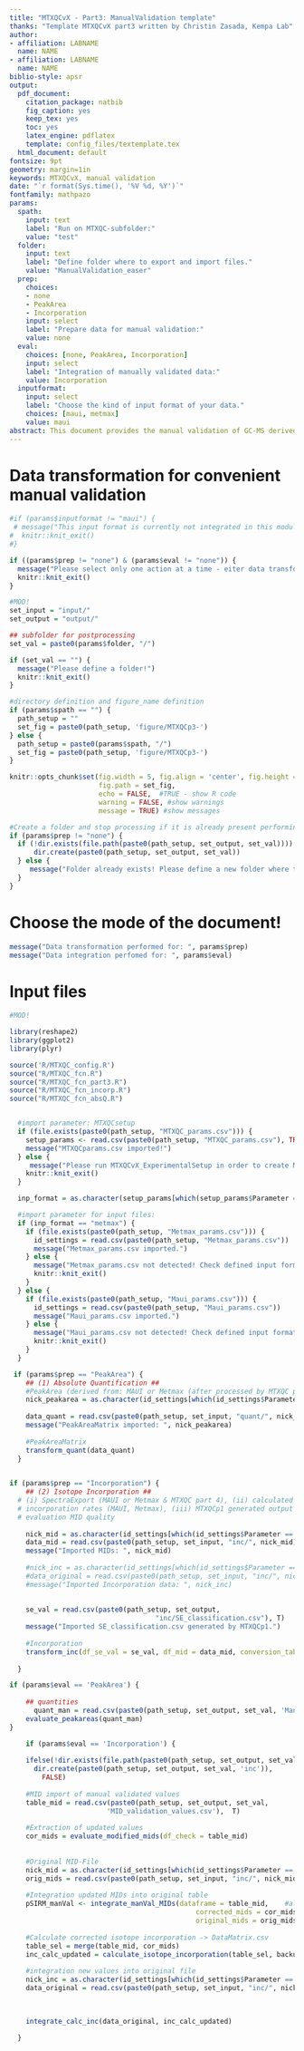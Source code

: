 ---
title: "MTXQCvX - Part3: ManualValidation template"
thanks: "Template MTXQCvX part3 written by Christin Zasada, Kempa Lab"
author:
- affiliation: LABNAME
  name: NAME
- affiliation: LABNAME
  name: NAME
biblio-style: apsr
output:
  pdf_document:
    citation_package: natbib
    fig_caption: yes
    keep_tex: yes
    toc: yes
    latex_engine: pdflatex
    template: config_files/textemplate.tex
  html_document: default
fontsize: 9pt
geometry: margin=1in
keywords: MTXQCvX, manual validation
date: "`r format(Sys.time(), '%V %d, %Y')`"
fontfamily: mathpazo
params:
  spath:
    input: text
    label: "Run on MTXQC-subfolder:"
    value: "test"
  folder:
    input: text
    label: "Define folder where to export and import files."
    value: "ManualValidation_easer"
  prep:
    choices:
    - none
    - PeakArea
    - Incorporation
    input: select
    label: "Prepare data for manual validation:"
    value: none
  eval:
    choices: [none, PeakArea, Incorporation]
    input: select
    label: "Integration of manually validated data:"
    value: Incorporation
  inputformat:
    input: select
    label: "Choose the kind of input format of your data."
    choices: [maui, metmax]
    value: maui
abstract: This document provides the manual validation of GC-MS derived data (MTXQC part 3). Thats has been processed through MTXQCvX part1 before. It transforms your MAUI exports into easily modifiable tables (PrepData) and re-transform them after manual validation into csv-files usable for another round of MTXQC (EvalQuant; EvalInc). In case of Metmax input files run MTXQC part 4 first.
---

# Data transformation for convenient manual validation

```{r quitknitting_immediately, echo=FALSE}

#if (params$inputformat != "maui") {
 # message("This input format is currently not integrated in this module! Sorry!")
#  knitr::knit_exit()
#}

if ((params$prep != "none") & (params$eval != "none")) {
  message("Please select only one action at a time - eiter data transformation or data integration!")
  knitr::knit_exit()
}


```


```{r init_directory, warning=FALSE, echo=FALSE}
#MOD!
set_input = "input/"
set_output = "output/"

## subfolder for postprocessing
set_val = paste0(params$folder, "/")

if (set_val == "") {
  message("Please define a folder!")
  knitr::knit_exit()
}

#directory definition and figure_name definition
if (params$spath == "") {
  path_setup = ""
  set_fig = paste0(path_setup, 'figure/MTXQCp3-')
} else {
  path_setup = paste0(params$spath, "/")
  set_fig = paste0(path_setup, 'figure/MTXQCp3-')
}

knitr::opts_chunk$set(fig.width = 5, fig.align = 'center', fig.height = 4,
                      fig.path = set_fig,  
                      echo = FALSE,  #TRUE - show R code
                      warning = FALSE, #show warnings
                      message = TRUE) #show messages

#Create a folder and stop processing if it is already present performing PrepData
if (params$prep != "none") {
  if (!dir.exists(file.path(paste0(path_setup, set_output, set_val)))) {
      dir.create(paste0(path_setup, set_output, set_val))
  } else {
     message("Folder already exists! Please define a new folder where to save transformed data.")
  }
}
```

# Choose the mode of the document! 

```{r modeofdoc}

message("Data transformation performed for: ", params$prep)
message("Data integration perfomed for: ", params$eval)

```


# Input files
```{r init_project}
#MOD!

library(reshape2)
library(ggplot2)
library(plyr)

source('R/MTXQC_config.R')
source("R/MTXQC_fcn.R")
source("R/MTXQC_fcn_part3.R")
source("R/MTXQC_fcn_incorp.R")
source("R/MTXQC_fcn_absQ.R")


  #import parameter: MTXQCsetup 
  if (file.exists(paste0(path_setup, "MTXQC_params.csv"))) {
    setup_params <- read.csv(paste0(path_setup, "MTXQC_params.csv"), TRUE)
    message("MTXQCparams.csv imported!")
  } else {
     message("Please run MTXQCvX_ExperimentalSetup in order to create MTXQC_params.csv")
    knitr::knit_exit()
  }

  inp_format = as.character(setup_params[which(setup_params$Parameter == "inputformat"), "Value"])

  #import parameter for input files:
  if (inp_format == "metmax") {
    if (file.exists(paste0(path_setup, "Metmax_params.csv"))) {
      id_settings = read.csv(paste0(path_setup, "Metmax_params.csv"))
      message("Metmax_params.csv imported.")
    } else {
      message("Metmax_params.csv not detected! Check defined input format!")
      knitr::knit_exit()
    }
  } else {
    if (file.exists(paste0(path_setup, "Maui_params.csv"))) {
      id_settings = read.csv(paste0(path_setup, "Maui_params.csv"))
      message("Maui_params.csv imported.")
    } else {
      message("Maui_params.csv not detected! Check defined input format!")
      knitr::knit_exit()
    }
  }

```


```{r prepdata}

 if (params$prep == "PeakArea") {
    ## (1) Absolute Quantification ##
    #PeakArea (derived from: MAUI or Metmax (after processed by MTXQC part 4))
    nick_peakarea = as.character(id_settings[which(id_settings$Parameter == "matrix"), "Value"])
    
    data_quant = read.csv(paste0(path_setup, set_input, "quant/", nick_peakarea), T)
    message("PeakAreaMatrix imported: ", nick_peakarea)
    
    #PeakAreaMatrix
    transform_quant(data_quant)
  }

 
if (params$prep == "Incorporation") {
    ## (2) Isotope Incorporation ##
  # (i) SpectraExport (MAUI or Metmax & MTXQC part 4), (ii) calculated isotope
  # incorporation rates (MAUI, Metmax), (iii) MTXQCp1 generated output file 
  # evaluation MID quality
    
    nick_mid = as.character(id_settings[which(id_settings$Parameter == "mid"), "Value"])
    data_mid = read.csv(paste0(path_setup, set_input, "inc/", nick_mid), T)
    message("Imported MIDs: ", nick_mid)
    
    #nick_inc = as.character(id_settings[which(id_settings$Parameter == "inc_data"), "Value"])
    #data_original = read.csv(paste0(path_setup, set_input, "inc/", nick_inc), T)
    #message("Imported Incorporation data: ", nick_inc)
    
    
    se_val = read.csv(paste0(path_setup, set_output, 
                                    "inc/SE_classification.csv"), T)
    message("Imported SE_classification.csv generated by MTXQCp1.")
    
    #Incorporation
    transform_inc(df_se_val = se_val, df_mid = data_mid, conversion_table = con_se)
    
  }  		
```


```{r evalQuant, tidy = TRUE, results='asis'} 

if (params$eval == 'PeakArea') {
  
    ## quantities
	  quant_man = read.csv(paste0(path_setup, set_output, set_val, 'ManVal_PeakAreas.csv'),  T)
    evaluate_peakareas(quant_man)
}
```



```{r evalInc, tidy = TRUE, results='asis', fig.width=5}

	if (params$eval == 'Incorporation') {
	  
    ifelse(!dir.exists(file.path(paste0(path_setup, set_output, set_val, 'inc'))), 
	  dir.create(paste0(path_setup, set_output, set_val, 'inc')), 
		FALSE)
    		
    #MID import of manual validated values
    table_mid = read.csv(paste0(path_setup, set_output, set_val, 
    		            'MID_validation_values.csv'),  T)
	    
    #Extraction of updated values
    cor_mids = evaluate_modified_mids(df_check = table_mid)
    
    	
    #Original MID-File
    nick_mid = as.character(id_settings[which(id_settings$Parameter == "mid"), "Value"])
    orig_mids = read.csv(paste0(path_setup, set_input, "inc/", nick_mid), T)
      
    #Integration updated MIDs into original table
    pSIRM_manVal <- integrate_manVal_MIDs(dataframe = table_mid,    #all MIDs including updated values
                                              corrected_mids = cor_mids, #extracted unique entries manVal
                                              original_mids = orig_mids) #original MID data
        
    #Calculate corrected isotope incorporation -> DataMatrix.csv
    table_sel = merge(table_mid, cor_mids)
    inc_calc_updated = calculate_isotope_incorporation(table_sel, backup_mids, mass_li, manval = TRUE)
	    
    #integration new values into original file
    nick_inc = as.character(id_settings[which(id_settings$Parameter == "inc_data"), "Value"])
    data_original = read.csv(paste0(path_setup, set_input, "inc/", nick_inc), T)
    

    	 
    integrate_calc_inc(data_original, inc_calc_updated)
        
  }

```
